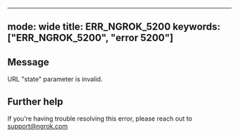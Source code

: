 
---
mode: wide
title: ERR_NGROK_5200
keywords: ["ERR_NGROK_5200", "error 5200"]
---

## Message
URL "state" parameter is invalid.




## Further help
If you're having trouble resolving this error, please reach out to [support@ngrok.com](mailto:support@ngrok.com?subject=Help%20with%20ERR_NGROK_5200)

